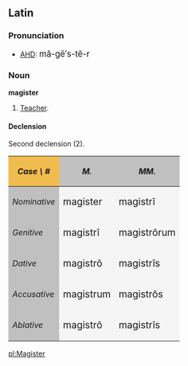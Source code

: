 ==Latin==
===Pronunciation===
*[[AHD]]: <big> m&#259;-g&#275;&prime;s-t&#277;-r </big>

===Noun===
'''magister'''
# [[Teacher]].

====Declension====
Second declension (2).
{| cellpadding="5" border="1"
!style="background:#F1BC4E;"| ''Case \ #''
!style="background:#C0C0C0;"| ''M.''
!style="background:#C0C0C0;"| ''MM.''
|-
!style="background:#C0C0C0;"| ''Nominative''
|style="background:#F5F5F5;"| <big> magister
|style="background:#F5F5F5;"| <big> magistr&#299;
|-
!style="background:#C0C0C0;"| ''Genitive''
|style="background:#F5F5F5;"| <big> magistr&#299;
|style="background:#F5F5F5;"| <big> magistr&#333;rum
|-
!style="background:#C0C0C0;"| ''Dative''
|style="background:#F5F5F5;"| <big> magistr&#333;
|style="background:#F5F5F5;"| <big> magistr&#299;s
|-
!style="background:#C0C0C0;"| ''Accusative''
|style="background:#F5F5F5;"| <big> magistrum
|style="background:#F5F5F5;"| <big> magistr&#333;s
|-
!style="background:#C0C0C0;"| ''Ablative''
|style="background:#F5F5F5;"| <big> magistr&#333;
|style="background:#F5F5F5;"| <big> magistr&#299;s
|}

[[pl:Magister]]